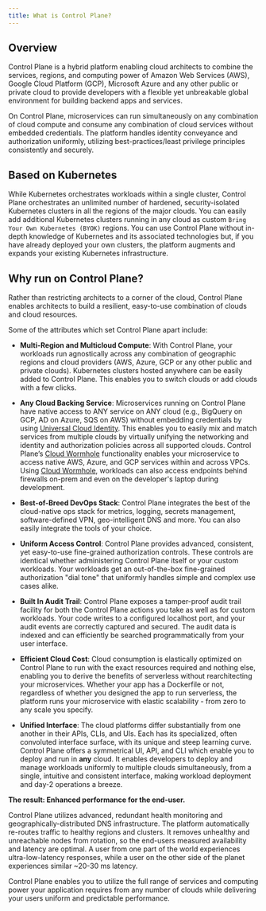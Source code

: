 ```yaml
---
title: What is Control Plane?
---
```


## Overview

Control Plane is a hybrid platform enabling cloud architects to combine the services, regions, and computing power of Amazon Web Services (AWS), Google Cloud Platform (GCP), Microsoft Azure and any other public or private cloud to provide developers with a flexible yet unbreakable global environment for building backend apps and services.

On Control Plane, microservices can run simultaneously on any combination of cloud compute and consume any combination of cloud services without embedded credentials. The platform handles identity conveyance and authorization uniformly, utilizing best-practices/least privilege principles consistently and securely.

## Based on Kubernetes

While Kubernetes orchestrates workloads within a single cluster, Control Plane orchestrates an unlimited number of hardened, security-isolated Kubernetes clusters in all the regions of the major clouds. You can easily add additional Kubernetes clusters running in any cloud as custom `Bring Your Own Kubernetes (BYOK)` regions. You can use Control Plane without in-depth knowledge of Kubernetes and its associated technologies but, if you have already deployed your own clusters, the platform augments and expands your existing Kubernetes infrastructure.

## Why run on Control Plane?

Rather than restricting architects to a corner of the cloud, Control Plane enables architects to build a resilient, easy-to-use combination of clouds and cloud resources.

Some of the attributes which set Control Plane apart include:

* **Multi-Region and Multicloud Compute**: With Control Plane, your workloads run agnostically across any combination of geographic regions and cloud providers (AWS, Azure, GCP or any other public and private clouds). Kubernetes clusters hosted anywhere can be easily added to Control Plane. This enables you to switch clouds or add clouds with a few clicks.

* **Any Cloud Backing Service**: Microservices running on Control Plane have native access to ANY service on ANY cloud (e.g., BigQuery on GCP, AD on Azure, SQS on AWS) without embedding credentials by using [Universal Cloud Identity](/reference/identity#cloud-access-universal-cloud-identity-universal-cloud-identity). This enables you to easily mix and match services from multiple clouds by virtually unifying the networking and identity and authorization policies across all supported clouds. Control Plane’s [Cloud Wormhole](/reference/identity#network-resources-cloud-wormholes-cloud-wormhole) functionality enables your microservice to access native AWS, Azure, and GCP services within and across VPCs. Using [Cloud Wormhole](/reference/identity#network-resources-cloud-wormholes-cloud-wormhole), workloads can also access endpoints behind firewalls on-prem and even on the developer's laptop during development.

* **Best-of-Breed DevOps Stack**: Control Plane integrates the best of the cloud-native ops stack for metrics, logging, secrets management, software-defined VPN, geo-intelligent DNS and more. You can also easily integrate the tools of your choice.

* **Uniform Access Control**: Control Plane provides advanced, consistent, yet easy-to-use fine-grained authorization controls. These controls are identical whether administering Control Plane itself or your custom workloads. Your workloads get an out-of-the-box fine-grained authorization "dial tone" that uniformly handles simple and complex use cases alike.

* **Built In Audit Trail**: Control Plane exposes a tamper-proof audit trail facility for both the Control Plane actions you take as well as for custom workloads. Your code writes to a configured localhost port, and your audit events are correctly captured and secured. The audit data is indexed and can efficiently be searched programmatically from your user interface.

* **Efficient Cloud Cost**: Cloud consumption is elastically optimized on Control Plane to run with the exact resources required and nothing else, enabling you to derive the benefits of serverless without rearchitecting your microservices. Whether your app has a Dockerfile or not, regardless of whether you designed the app to run serverless, the platform runs your microservice with elastic scalability - from zero to any scale you specify.

* **Unified Interface**: The cloud platforms differ substantially from one another in their APIs, CLIs, and UIs. Each has its specialized, often convoluted interface surface, with its unique and steep learning curve. Control Plane offers a symmetrical UI, API, and CLI which enable you to deploy and run in **any** cloud. It enables developers to deploy and manage workloads uniformly to multiple clouds simultaneously, from a single, intuitive and consistent interface, making workload deployment and day-2 operations a breeze.

**The result: Enhanced performance for the end-user.**

Control Plane utilizes advanced, redundant health monitoring and geographically-distributed DNS infrastructure. The platform automatically re-routes traffic to healthy regions and clusters. It removes unhealthy and unreachable nodes from rotation, so the end-users measured availability and latency are optimal. A user from one part of the world experiences ultra-low-latency responses, while a user on the other side of the planet experiences similar \~20-30 ms latency.

Control Plane enables you to utilize the full range of services and computing power your application requires from any number of clouds while delivering your users uniform and predictable performance.
